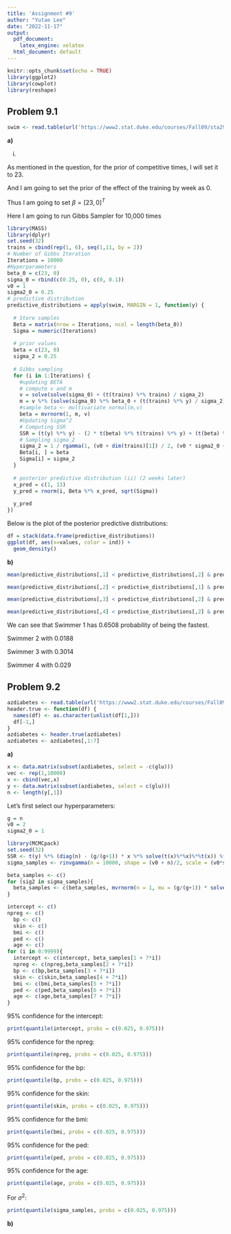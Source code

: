 ---
title: 'Assignment #9'
author: "Yutae Lee"
date: "2022-11-17"
output:
  pdf_document:
    latex_engine: xelatex
  html_document: default
---

```{r setup, include=FALSE}
knitr::opts_chunk$set(echo = TRUE)
library(ggplot2)
library(cowplot)
library(reshape)
```

## Problem 9.1


```{r}
swim <- read.table(url('https://www2.stat.duke.edu/courses/Fall09/sta290/datasets/Hoffdata/swim.dat'))

```


**a)**

i)

As mentioned in the question, for the prior of competitive times, I will set it to 23.

And I am going to set the prior of the effect of the training by week as 0.

Thus I am going to set $\beta = [23, 0]^T$

Here I am going to run Gibbs Sampler for 10,000 times
```{r}
library(MASS)
library(dplyr)
set.seed(32)
trains = cbind(rep(1, 6), seq(1,11, by = 2))
# Number of Gibbs Iteration
Iterations = 10000
#Hyperparameters
beta_0 = c(23, 0)
sigma_0 = rbind(c(0.25, 0), c(0, 0.1))
v0 = 1
sigma2_0 = 0.25
# predictive distribution
predictive_distributions = apply(swim, MARGIN = 1, function(y) {
  
  # Store samples
  Beta = matrix(nrow = Iterations, ncol = length(beta_0))
  Sigma = numeric(Iterations)
  
  # prior values
  beta = c(23, 0)
  sigma_2 = 0.25
  
  # Gibbs sampling
  for (i in 1:Iterations) {
    #updating BETA
    # compute v and m
    v = solve(solve(sigma_0) + (t(trains) %*% trains) / sigma_2)
    m = v %*% (solve(sigma_0) %*% beta_0 + (t(trains) %*% y) / sigma_2)
    #sample beta <- multivariate normal(m,v)
    beta = mvrnorm(1, m, v)
    #Updating Sigma^2
    # Computing SSR
    SSR = (t(y) %*% y) - (2 * t(beta) %*% t(trains) %*% y) + (t(beta) %*% t(trains) %*% trains %*% beta)
    # Sampling sigma_2
    sigma_2 = 1 / rgamma(1, (v0 + dim(trains)[1]) / 2, (v0 * sigma2_0 + SSR) / 2)
    Beta[i, ] = beta
    Sigma[i] = sigma_2
  }
  
  # posterior predictive distribution (ii) (2 weeks later)
  x_pred = c(1, 13)
  y_pred = rnorm(i, Beta %*% x_pred, sqrt(Sigma))
  
  y_pred
})
```

Below is the plot of the posterior predictive distributions:

```{r}
df = stack(data.frame(predictive_distributions))
ggplot(df, aes(x=values, color = ind)) +
  geom_density()
```
**b)**
```{r}
mean(predictive_distributions[,1] < predictive_distributions[,2] & predictive_distributions[,1] < predictive_distributions[,3] & predictive_distributions[,1] < predictive_distributions[,4])

mean(predictive_distributions[,2] < predictive_distributions[,1] & predictive_distributions[,2] < predictive_distributions[,3] & predictive_distributions[,2] < predictive_distributions[,4])

mean(predictive_distributions[,3] < predictive_distributions[,2] & predictive_distributions[,3] < predictive_distributions[,1] & predictive_distributions[,3] < predictive_distributions[,4])

mean(predictive_distributions[,4] < predictive_distributions[,2] & predictive_distributions[,4] < predictive_distributions[,3] & predictive_distributions[,4] < predictive_distributions[,1])
```


We can see that Swimmer 1 has 0.6508 probability of being the fastest.

Swimmer 2 with 0.0188

Swimmer 3 with 0.3014

Swimmer 4 with 0.029


## Problem 9.2

```{r}
azdiabetes <- read.table(url('https://www2.stat.duke.edu/courses/Fall09/sta290/datasets/Hoffdata/azdiabetes.dat'))
header.true <- function(df) {
  names(df) <- as.character(unlist(df[1,]))
  df[-1,]
}
azdiabetes <- header.true(azdiabetes)
azdiabetes <- azdiabetes[,1:7]
```

**a)**


```{r}
x <- data.matrix(subset(azdiabetes, select = -c(glu)))
vec <- rep(1,10000)
x <- cbind(vec,x)
y <- data.matrix(subset(azdiabetes, select = c(glu)))
n <- length(y[,1])
```

Let's first select our hyperparameters:


```{r}
g = n
v0 = 2
sigma2_0 = 1
```

```{r}
library(MCMCpack)
set.seed(32)
SSR <- t(y) %*% (diag(n) - (g/(g+1)) * x %*% solve(t(x)%*%x)%*%t(x)) %*% y
sigma_samples <- rinvgamma(n = 10000, shape = (v0 + n)/2, scale = (v0*sigma2_0 + SSR)/2)
```


```{r}
beta_samples <- c()
for (sig2 in sigma_samples){
  beta_samples <- c(beta_samples, mvrnorm(n = 1, mu = (g/(g+1)) * solve(t(x)%*%x) %*% t(x)%*%y, Sigma = (g/(g+1)) * sig2 * solve(t(x)%*%x)))
}
```

```{r}
intercept <- c()
npreg <- c()
  bp <- c()
  skin <- c()
  bmi <- c()
  ped <- c()
  age <- c()
for (i in 0:9999){
  intercept <- c(intercept, beta_samples[1 + 7*i])
  npreg <- c(npreg,beta_samples[2 + 7*i])
  bp <- c(bp,beta_samples[3 + 7*i])
  skin <- c(skin,beta_samples[4 + 7*i])
  bmi <- c(bmi,beta_samples[5 + 7*i])
  ped <- c(ped,beta_samples[6 + 7*i])
  age <- c(age,beta_samples[7 + 7*i])
}
```

95% confidence for the intercept:

```{r}
print(quantile(intercept, probs = c(0.025, 0.975)))
```

95% confidence for the npreg:

```{r}
print(quantile(npreg, probs = c(0.025, 0.975)))
```
95% confidence for the bp:

```{r}
print(quantile(bp, probs = c(0.025, 0.975)))
```

95% confidence for the skin:

```{r}
print(quantile(skin, probs = c(0.025, 0.975)))
```

95% confidence for the bmi:

```{r}
print(quantile(bmi, probs = c(0.025, 0.975)))
```
95% confidence for the ped:

```{r}
print(quantile(ped, probs = c(0.025, 0.975)))
```
95% confidence for the age:

```{r}
print(quantile(age, probs = c(0.025, 0.975)))
```

For $\sigma^2$:

```{r}
print(quantile(sigma_samples, probs = c(0.025, 0.975)))
```


**b)**

